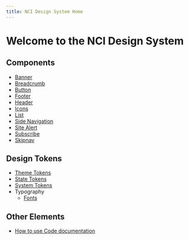 ```yaml
---
title: NCI Design System Home
---
```


# Welcome to the NCI Design System

## Components

- [Banner](./components/banner)
- [Breadcrumb](./components/breadcrumb)
- [Button](./components/button)
- [Footer](./components/footer)
- [Header](./components/header)
- [Icons](./components/icons)
- [List](./components/list)
- [Side Navigation](./components/sidenav)
- [Site Alert](./components/site-alert)
- [Subscribe](./components/subscribe)
- [Skipnav](./components/skipnav)

## Design Tokens

- [Theme Tokens](./design-tokens/theme-tokens)
- [State Tokens](./design-tokens/state-tokens)
- [System Tokens](./design-tokens/system-tokens)
- Typography
  - [Fonts](./design-tokens/typography/fonts)

## Other Elements

- [How to use Code documentation](./about/development/code-examples)
